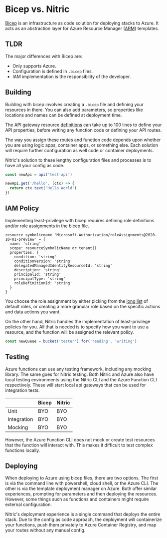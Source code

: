 
# Bicep vs. Nitric

[Bicep](https://docs.microsoft.com/en-us/azure/azure-resource-manager/bicep/overview?tabs=bicep) is an infrastructure as code solution for deploying stacks to Azure. It acts as an abstraction layer for Azure Resource Manager ([ARM](https://docs.microsoft.com/en-us/azure/azure-resource-manager/templates/overview)) templates.

## TLDR

The major differences with Bicep are:

- Only supports Azure.
- Configuration is defined in `.bicep` files.
- IAM implementation is the responsibility of the developer.

## Building

Building with bicep involves creating a `.bicep` file and defining your resources in there. You can also add parameters, so properties like locations and names can be defined at deployment time.

The API gateway resource [definitions](https://docs.microsoft.com/en-us/azure/templates/microsoft.apimanagement/service?tabs=bicep) can take up to 100 lines to define your API properties, before writing any function code or defining your API routes.

The way you assign these routes and function code depends upon whether you are using logic apps, container apps, or something else. Each solution will require further configuration as well code or container deployments.

Nitric's solution to these lengthy configuration files and processes is to have all your config as code.

```typescript
const newApi = api('test-api')

newApi.get('/hello', (ctx) => {
  return ctx.text('Hello World')
})
```

## IAM Policy

Implementing least-privilege with bicep requires defining role definitions and/or role assignments in the bicep file.

```
resource symbolicname 'Microsoft.Authorization/roleAssignments@2020-10-01-preview' = {
  name: 'string'
  scope: resourceSymbolicName or tenant()
  properties: {
    condition: 'string'
    conditionVersion: 'string'
    delegatedManagedIdentityResourceId: 'string'
    description: 'string'
    principalId: 'string'
    principalType: 'string'
    roleDefinitionId: 'string'
  }
}
```

You choose the role assignment by either picking from the [long list](https://docs.microsoft.com/en-us/azure/role-based-access-control/built-in-roles) of default roles, or creating a more granular role based on the specific actions and data actions you want.

On the other hand, Nitric handles the implementation of least-privilege policies for you. All that is needed is to specify how you want to use a resource, and the function will be assigned the relevant policy.

```typescript
const newQueue = bucket('tester').for('reading', 'writing')
```

## Testing

Azure functions can use any testing framework, including any mocking library. The same goes for Nitric testing. Both Nitric and Azure also have local testing environments using the Nitric CLI and the Azure Function CLI respectively. These will start local api gateways that can be used for integration tests.

|             | Bicep | Nitric |
| ----------- | ----- | ------ |
| Unit        | BYO   | BYO    |
| Integration | BYO   | BYO    |
| Mocking     | BYO   | BYO    |

However, the Azure Function CLI does not mock or create test resources that the function will interact with. This makes it difficult to test complex functions locally.

## Deploying

When deploying to Azure using bicep files, there are two options. The first is via the command line with powershell, cloud shell, or the Azure CLI. The other is via the template deployment manager on Azure. Both offer similar experiences, prompting for parameters and then deploying the resources. However, some things such as functions and containers might require external configuration.

Nitric's deployment experience is a single command that deploys the entire stack. Due to the config as code approach, the deployment will containerize your functions, push them privately to Azure Container Registry, and map your routes without any manual config.
